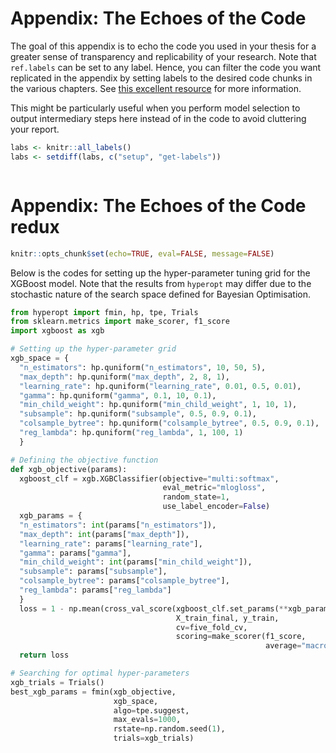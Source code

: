 # Appendix: The Echoes of the Code {.unnumbered}

```{=latex}
\markboth{Appendix}{Appendix}
```
The goal of this appendix is to echo the code you used in your thesis for a greater sense of transparency and replicability of your research. Note that `ref.labels` can be set to any label. Hence, you can filter the code you want replicated in the appendix by setting labels to the desired code chunks in the various chapters. See [this excellent resource](https://bookdown.org/yihui/rmarkdown-cookbook/code-appendix.html) for more information.

This might be particularly useful when you perform model selection to output intermediary steps here instead of in the code to avoid cluttering your report.

```r
labs <- knitr::all_labels()
labs <- setdiff(labs, c("setup", "get-labels"))
```

```r
```

# Appendix: The Echoes of the Code redux {.unnumbered}

```r
knitr::opts_chunk$set(echo=TRUE, eval=FALSE, message=FALSE)
```

Below is the codes for setting up the hyper-parameter tuning grid for the XGBoost model. Note that the results from `hyperopt` may differ due to the stochastic nature of the search space defined for Bayesian Optimisation.

```python
from hyperopt import fmin, hp, tpe, Trials
from sklearn.metrics import make_scorer, f1_score
import xgboost as xgb

# Setting up the hyper-parameter grid
xgb_space = {
  "n_estimators": hp.quniform("n_estimators", 10, 50, 5),
  "max_depth": hp.quniform("max_depth", 2, 8, 1), 
  "learning_rate": hp.quniform("learning_rate", 0.01, 0.5, 0.01),
  "gamma": hp.quniform("gamma", 0.1, 10, 0.1),
  "min_child_weight": hp.quniform("min_child_weight", 1, 10, 1),
  "subsample": hp.quniform("subsample", 0.5, 0.9, 0.1),
  "colsample_bytree": hp.quniform("colsample_bytree", 0.5, 0.9, 0.1),
  "reg_lambda": hp.quniform("reg_lambda", 1, 100, 1)
  }

# Defining the objective function
def xgb_objective(params):
  xgboost_clf = xgb.XGBClassifier(objective="multi:softmax",
                                  eval_metric="mlogloss",
                                  random_state=1,
                                  use_label_encoder=False)
  xgb_params = {
  "n_estimators": int(params["n_estimators"]), 
  "max_depth": int(params["max_depth"]),
  "learning_rate": params["learning_rate"],
  "gamma": params["gamma"],
  "min_child_weight": int(params["min_child_weight"]),
  "subsample": params["subsample"],
  "colsample_bytree": params["colsample_bytree"],
  "reg_lambda": params["reg_lambda"]
  }
  loss = 1 - np.mean(cross_val_score(xgboost_clf.set_params(**xgb_params),
                                     X_train_final, y_train, 
                                     cv=five_fold_cv, 
                                     scoring=make_scorer(f1_score, 
                                                         average="macro")))  # This means 1 - f1_score because the function fmin minimises the loss
  return loss

# Searching for optimal hyper-parameters
xgb_trials = Trials()
best_xgb_params = fmin(xgb_objective, 
                       xgb_space, 
                       algo=tpe.suggest, 
                       max_evals=1000, 
                       rstate=np.random.seed(1), 
                       trials=xgb_trials)
```
